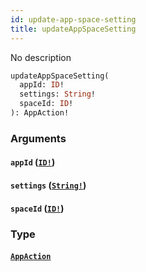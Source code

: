 ```yaml
---
id: update-app-space-setting
title: updateAppSpaceSetting
---
```


No description

```graphql
updateAppSpaceSetting(
  appId: ID!
  settings: String!
  spaceId: ID!
): AppAction!

```

### Arguments

#### `appId` ([`ID!`](/graphql/scalars/id))

#### `settings` ([`String!`](/graphql/scalars/string))

#### `spaceId` ([`ID!`](/graphql/scalars/id))

### Type

#### [`AppAction`](/graphql/objects/app-action)
